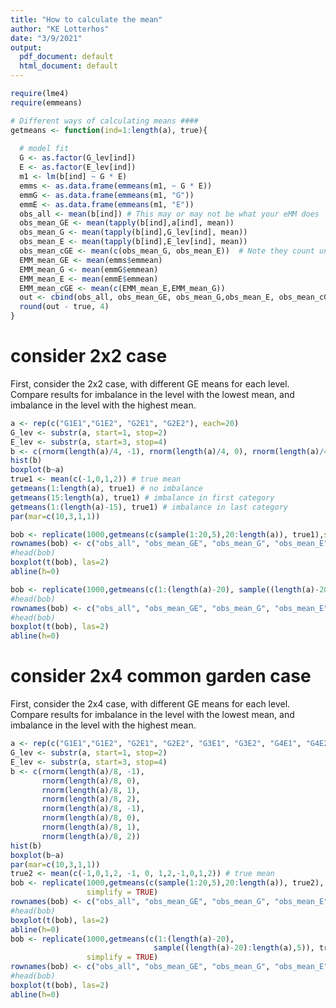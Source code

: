 ```yaml
---
title: "How to calculate the mean"
author: "KE Lotterhos"
date: "3/9/2021"
output:
  pdf_document: default
  html_document: default
---
```

```r
require(lme4)
require(emmeans)
```

```r
# Different ways of calculating means ####
getmeans <- function(ind=1:length(a), true){
  
  # model fit
  G <- as.factor(G_lev[ind])
  E <- as.factor(E_lev[ind])
  m1 <- lm(b[ind] ~ G * E)
  emms <- as.data.frame(emmeans(m1, ~ G * E))
  emmG <- as.data.frame(emmeans(m1, "G"))
  emmE <- as.data.frame(emmeans(m1, "E"))
  obs_all <- mean(b[ind]) # This may or may not be what your eMM does
  obs_mean_GE <- mean(tapply(b[ind],a[ind], mean))
  obs_mean_G <- mean(tapply(b[ind],G_lev[ind], mean))
  obs_mean_E <- mean(tapply(b[ind],E_lev[ind], mean))
  obs_mean_cGE <- mean(c(obs_mean_G, obs_mean_E))  # Note they count unequally in the common garden N x 2 case
  EMM_mean_GE <- mean(emms$emmean)
  EMM_mean_G <- mean(emmG$emmean)
  EMM_mean_E <- mean(emmE$emmean)
  EMM_mean_cGE <- mean(c(EMM_mean_E,EMM_mean_G))
  out <- cbind(obs_all, obs_mean_GE, obs_mean_G,obs_mean_E, obs_mean_cGE, EMM_mean_GE, EMM_mean_G, EMM_mean_E, EMM_mean_cGE)
  round(out - true, 4)
}
```

# consider 2x2 case ####

First, consider the 2x2 case, with different GE means for each level. Compare results for imbalance in the level with the lowest mean, and imbalance in the level with the highest mean. 

```r
a <- rep(c("G1E1","G1E2", "G2E1", "G2E2"), each=20)
G_lev <- substr(a, start=1, stop=2)
E_lev <- substr(a, start=3, stop=4)
b <- c(rnorm(length(a)/4, -1), rnorm(length(a)/4, 0), rnorm(length(a)/4, 1), rnorm(length(a)/4, 2))
hist(b)
boxplot(b~a)
true1 <- mean(c(-1,0,1,2)) # true mean
getmeans(1:length(a), true1) # no imbalance
getmeans(15:length(a), true1) # imbalance in first category
getmeans(1:(length(a)-15), true1) # imbalance in last category
par(mar=c(10,3,1,1))

bob <- replicate(1000,getmeans(c(sample(1:20,5),20:length(a)), true1),simplify = TRUE)
rownames(bob) <- c("obs_all", "obs_mean_GE", "obs_mean_G", "obs_mean_E", "obs_mean_cGE", "EMM_mean_GE", "EMM_mean_G", "EMM_mean_E", "EMM_mean_cGE")
#head(bob)
boxplot(t(bob), las=2)
abline(h=0)

bob <- replicate(1000,getmeans(c(1:(length(a)-20), sample((length(a)-20):length(a),5)), true1),simplify = TRUE)
#head(bob)
rownames(bob) <- c("obs_all", "obs_mean_GE", "obs_mean_G", "obs_mean_E", "obs_mean_cGE","EMM_mean_GE", "EMM_mean_G", "EMM_mean_E", "EMM_mean_cGE")
#head(bob)
boxplot(t(bob), las=2)
abline(h=0)
```

# consider 2x4 common garden case ####
First, consider the 2x4 case, with different GE means for each level. Compare results for imbalance in the level with the lowest mean, and imbalance in the level with the highest mean. 
```r
a <- rep(c("G1E1","G1E2", "G2E1", "G2E2", "G3E1", "G3E2", "G4E1", "G4E2"), each=20)
G_lev <- substr(a, start=1, stop=2)
E_lev <- substr(a, start=3, stop=4)
b <- c(rnorm(length(a)/8, -1), 
       rnorm(length(a)/8, 0), 
       rnorm(length(a)/8, 1), 
       rnorm(length(a)/8, 2), 
       rnorm(length(a)/8, -1), 
       rnorm(length(a)/8, 0), 
       rnorm(length(a)/8, 1), 
       rnorm(length(a)/8, 2))
hist(b)
boxplot(b~a)
par(mar=c(10,3,1,1))
true2 <- mean(c(-1,0,1,2, -1, 0, 1,2,-1,0,1,2)) # true mean
bob <- replicate(1000,getmeans(c(sample(1:20,5),20:length(a)), true2),
                 simplify = TRUE)
rownames(bob) <- c("obs_all", "obs_mean_GE", "obs_mean_G", "obs_mean_E", "obs_mean_cGE")
#head(bob)
boxplot(t(bob), las=2)
abline(h=0)
bob <- replicate(1000,getmeans(c(1:(length(a)-20), 
                                sample((length(a)-20):length(a),5)), true2),
                 simplify = TRUE)
rownames(bob) <- c("obs_all", "obs_mean_GE", "obs_mean_G", "obs_mean_E", "obs_mean_cGE")
#head(bob)
boxplot(t(bob), las=2)
abline(h=0)
```
